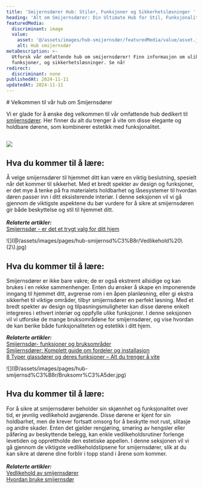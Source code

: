 ```yaml
---
title: 'Smijernsdører Hub: Stiler, Funksjoner og Sikkerhetsløsninger '
heading: 'Alt om Smijernsdører: Din Ultimate Hub for Stil, Funksjonalitet og Sikkerhet'
featuredMedia:
  discriminant: image
  value:
    asset: '@/assets/images/hub-smijernsdør/featuredMedia/value/asset.jpeg'
    alt: Hub smijernsdør
metaDescription: >-
  Utforsk vår omfattende hub om smijernsdører! Finn informasjon om ulike stiler,
  funksjoner, og sikkerhetsløsninger. Se nå!
redirect:
  discriminant: none
publishedAt: 2024-11-11
updatedAt: 2024-11-11
---
```

<Container crop="boxed">
  # Velkommen til vår hub om Smijernsdører

  Vi er glade for å ønske deg velkommen til vår omfattende hub dedikert til [smijernsdører](https://www.glass.no/smijernsdor). Her finner du alt du trenger å vite om disse elegante og holdbare dørene, som kombinerer estetikk med funksjonalitet.

  ## ![](@/assets/images/pages/hub-smijernsd%C3%B8r/Sikkerhet%20\(2\).jpg)

  ## Hva du kommer til å lære:&#x20;

  Å velge smijernsdører til hjemmet ditt kan være en viktig beslutning, spesielt når det kommer til sikkerhet. Med et bredt spekter av design og funksjoner, er det mye å tenke på  fra materialets holdbarhet og låsesystemer til hvordan døren passer inn i ditt eksisterende interiør. I denne seksjonen vil vi gå gjennom de viktigste aspektene du bør vurdere for å sikre at smijernsdøren gir både beskyttelse og stil til hjemmet ditt.\
  \
  ***Relaterte artikler:***\
  [Smijernsdør - er det et trygt valg for ditt hjem](https://www.glass.no/smijernsdor-er-det-et-trygt-valg-for-ditt-hjem)
</Container>

<Container crop="boxed">
  ![](@/assets/images/pages/hub-smijernsd%C3%B8r/Vedlikehold%20\(2\).jpg)

  ## Hva du kommer til å lære:

  &#x20;Smijernsdører er ikke bare vakre; de er også ekstremt allsidige og kan brukes i en rekke sammenhenger. Enten du ønsker å skape en imponerende inngang til hjemmet ditt, avgrense rom i en åpen planløsning, eller gi ekstra sikkerhet til viktige områder, tilbyr smijernsdører en perfekt løsning. Med et bredt spekter av design og tilpasningsmuligheter kan disse dørene enkelt integreres i ethvert interiør og oppfylle ulike funksjoner. I denne seksjonen vil vi utforske de mange bruksområdene for smijernsdører, og vise hvordan de kan berike både funksjonaliteten og estetikk i ditt hjem.

  ***Relaterte artikler:***\
  [Smijernsdør- funksjoner og bruksområder](https://www.glass.no/smijernsdorer-funksjoner-og-bruksomrader)\
  [Smijernsdører: Komplett guide om fordeler og installasjon](https://www.glass.no/smijernsdorer-komplett-guide-om-fordeler-og-installasjon)\
  [8 Typer glassdører og deres funksjoner – Alt du trenger å vite](https://www.glass.no/8-typer-glassdorer-og-deres-funksjoner-alt-du-trenger-a-vite)
</Container>

<Container crop="boxed">
  ![](@/assets/images/pages/hub-smijernsd%C3%B8r/Bruksomr%C3%A5der.jpg)

  ## Hva du kommer til å lære:

  For å sikre at smijernsdører beholder sin skjønnhet og funksjonalitet over tid, er jevnlig vedlikehold avgjørende. Disse dørene er kjent for sin holdbarhet, men de krever fortsatt omsorg for å beskytte mot rust, slitasje og andre skader. Enten det gjelder rengjøring, smøring av hengsler eller påføring av beskyttende belegg, kan enkle vedlikeholdsrutiner forlenge levetiden og opprettholde den estetiske appellen. I denne seksjonen vil vi gå gjennom de viktigste vedlikeholdstipsene for smijernsdører, slik at du kan sikre at dørene dine forblir i topp stand i årene som kommer.\
  \
  ***Relaterte artikler:***\
  [Vedlikehold av smijernsdører](https://www.glass.no/vedlikehold-av-smijernsdorer-slik-gjor-du-det)\
  [Hvordan bruke smijernsdør](https://www.glass.no/hvordan-bruke-smijernsd%C3%B8rer-10-tips/)
</Container>
